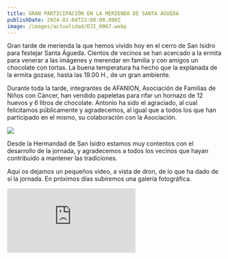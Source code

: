 ```yaml
---
title: GRAN PARTICIPACIÓN EN LA MERIENDA DE SANTA ÁGUEDA
publishDate: 2024-02-04T23:00:00.000Z
image: /images/actualidad/DJI_0067.webp
---
```


Gran tarde de merienda la que hemos vivido hoy en el cerro de San Isidro para festejar Santa Águeda. Cientos de vecinos se han acercado a la ermita para venerar a las imágenes y merendar en familia y con amigos un chocolate con tortas. La buena temperatura ha hecho que la explanada de la ermita gozase, hasta las 19.00 H., de un gran ambiente.

Durante toda la tarde, integrantes de AFANION, Asociación de Familias de Niños con Cáncer, han vendido papeletas para rifar un hornazo de 12 huevos y 6 litros de chocolate. Antonio ha sido el agraciado, al cual felicitamos públicamente y agradecemos, al igual que a todos los que han participado en el mismo, su colaboración con la Asociación.

![](/images/actualidad/422441082_715015497402345_6077901647928578348_n.webp)

Desde la Hermandad de San Isidro estamos muy contentos con el desarrollo de la jornada, y agradecemos a todos los vecinos que hayan contribuido a mantener las tradiciones.

Aquí os dejamos un pequeños vídeo, a vista de dron, de lo que ha dado de sí la jornada. En próximos días subiremos una galería fotográfica.

<div class="w-full h-96 relative">
  <iframe class="absolute top-0 left-0 w-full h-full" src="https://www.youtube.com/embed/ZFlZz8Sa2yg?si=BwxIPhFrY28bK5Jb" title="YouTube video player" frameborder="0" allow="accelerometer; autoplay; clipboard-write; encrypted-media; gyroscope; picture-in-picture; web-share" allowfullscreen />
</div>
